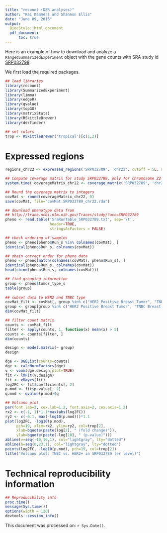```yaml
---
title: "recount (DER analyses)"
author: "Kai Kammers and Shannon Ellis"
date: "June 09, 2016"
output: 
  BiocStyle::html_document
  pdf_document:
      toc: true
---
```


Here is an example of how to download and analyze a `RangedSummarizedExperiment` object with the gene counts with SRA study id [SRP032798](http://trace.ncbi.nlm.nih.gov/Traces/sra/?study=SRP032798). 

We first load the required packages.

```r
## load libraries
library(recount)
library(SummarizedExperiment)
library(limma)
library(edgeR)
library(qvalue)
library(topGO)
library(matrixStats)
library(RSkittleBrewer)
library(derfinder)

## set colors 
trop <- RSkittleBrewer('tropical')[c(1,2)]
```


# Expressed regions
```r
regions_chr22 <- expressed_regions('SRP032789', 'chr22', cutoff = 5L, maxClusterGap = 3000L)

## Compute coverage matrix for study SRP032789, only for chromosome 22
system.time( coverageMatrix_chr22 <- coverage_matrix('SRP032789', 'chr22', regions_chr22) )

## Round the coverage matrix to integers
covMat <- round(coverageMatrix_chr22, 0)
save(covMat, file="covMat.SRP032789_chr22.rda")
```

```r
## download phenotype data from 
## http://trace.ncbi.nlm.nih.gov/Traces/study/?acc=SRP032789
pheno <- read.table('SraRunTable_SRP032789.txt', sep='\t', 
                    header=TRUE,
                    stringsAsFactors = FALSE)

## check ordering of samples
pheno <- pheno[pheno$Run_s %in% colnames(covMat), ]
identical(pheno$Run_s, colnames(covMat))

## obain correct order for pheno data
pheno <- pheno[match(colnames(covMat), pheno$Run_s), ]
identical(pheno$Run_s, colnames(covMat))
head(cbind(pheno$Run_s, colnames(covMat)))

## find grouping information
group <- pheno$tumor_type_s
table(group)   
    
## subset data to HER2 and TNBC type
covMat_filt <- covMat[, group %in% c("HER2 Positive Breast Tumor", "TNBC Breast Tumor")]
group <- group[group %in% c("HER2 Positive Breast Tumor", "TNBC Breast Tumor")] 
dim(covMat_filt)

## filter count matrix
counts <- covMat_filt
filter <- apply(counts, 1, function(x) mean(x) > 5)
counts <- counts[filter, ]
dim(counts)
```


```r
design <- model.matrix(~ group)
design

dge <- DGEList(counts=counts)
dge <- calcNormFactors(dge)
v <- voom(dge,design,plot=TRUE)
fit <- lmFit(v,design)
fit <- eBayes(fit)
log2FC <- fit$coefficients[, 2]
p.mod <- fit$p.value[, 2]
q.mod <- qvalue(p.mod)$q

## Volcano plot
par(font.lab=2, cex.lab=1.2, font.axis=2, cex.axis=1.2)
rx2 <- c(-1, 1)*1.1*max(abs(log2FC))
ry2 <- c(-0.1, max(-log10(p.mod)))*1.1
plot(log2FC, -log10(p.mod), 
     pch=19, xlim=rx2, ylim=ry2, col=trop[2],
     xlab=bquote(paste(log[2], " (fold change)")), 
     ylab=bquote(paste(-log[10], " (p-value)")))
abline(v=seq(-10,10,1), col="lightgray", lty="dotted")
abline(h=seq(0,23,1), col="lightgray", lty="dotted")
points(log2FC, -log10(p.mod), pch=19, col=trop[2])
title("Volcano plot: TNBC vs. HER2+ in SRP032789 (er level)")
```



# Technical reproducibility information
```r
## Reproducibility info
proc.time()
message(Sys.time())
options(width = 120)
devtools::session_info()
```

This document was processed on: `r Sys.Date()`.